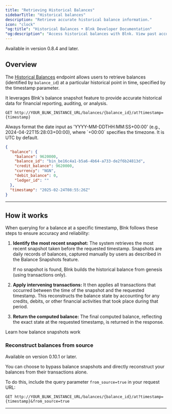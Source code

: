 ```yaml
---
title: "Retrieving Historical Balances"
sidebarTitle: "Historical balances"
description: "Retrieve accurate historical balance information."
icon: "clock"
"og:title": "Historical Balances • Blnk Developer Documentation"
"og:description": "Access historical balances with Blnk. View past account snapshots, retrieve balance timelines, and analyze trends across time periods"
---
```



<Info>Available in version 0.8.4 and later.</Info>

## Overview

The [Historical Balances](/reference/historical-balances) endpoint allows users to retrieve balances (identified by `balance_id`) at a particular historical point in time, specified by the timestamp parameter.

It leverages Blnk's balance snapshot feature to provide accurate historical data for financial reporting, auditing, or analysis.

```
GET http://YOUR_BLNK_INSTANCE_URL/balances/{balance_id}/at?timestamp={timestamp}
```

<Tip>
  Always format the date input as 'YYYY-MM-DDTHH:MM:SS+00:00' (e.g., 2024-04-22T15:28:03+00:00), where `+00:00` specifies the timezone. It is UTC by default.
</Tip>

```json Example response
{
  "balance": {
    "balance": 9620000,
    "balance_id": "bin_be16c4a1-b5a6-4b64-a733-de2f6b24813d",
    "credit_balance": 9620000,
    "currency": "NGN",
    "debit_balance": 0,
    "ledger_id": ""
  },
  "timestamp": "2025-02-24T08:55:26Z"
}
```

---

## How it works

When querying for a balance at a specific timestamp, Blnk follows these steps to ensure accuracy and reliability:

1. **Identify the most recent snapshot:** The system retrieves the most recent snapshot taken before the requested timestamp. Snapshots are daily records of balances, captured manually by users as described in the Balance Snapshots feature.

    <Warning>If no snapshot is found, Blnk builds the historical balance from genesis (using transactions only).</Warning>
    
2. **Apply intervening transactions:** It then applies all transactions that occurred between the time of the snapshot and the requested timestamp. This reconstructs the balance state by accounting for any credits, debits, or other financial activities that took place during that period.

3. **Return the computed balance:** The final computed balance, reflecting the exact state at the requested timestamp, is returned in the response. 

<Card title="Balance snapshots" iconType="duotone" icon="image-polaroid" href="/balances/balance-snapshots">
  Learn how balance snapshots work
</Card>

### Reconstruct balances from source

<Info>Available on version 0.10.1 or later.</Info>

You can choose to bypass balance snapshots and directly reconstruct your balances from their transactions alone. 

To do this, include the query parameter `from_source=true` in your request URL:

```
GET http://YOUR_BLNK_INSTANCE_URL/balances/{balance_id}/at?timestamp={timestamp}&from_source=true
```

---

<NeedHelp />